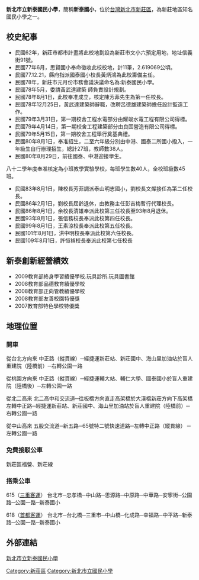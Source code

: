 {{Unreferenced|time=2021-09-02T10:36:04+00:00}}
{{coord|25|02|16|N|121|26|37|E|display=title}}
{{Infobox School
| name =新北市新莊區新泰國民小學
| other_name = XINTAI ELEMENTARY SCHOOL
| image = [[File:新莊新泰國小.JPG|250px]]
| motto = 卓越 創新 活力 科技
| established = 
| type = 市立[[國民小學|國民小學]]
| religion = 
| affiliation = 
| district = [[新北市|新北市]][[新莊區|新莊區]]
| grades = 
| president = 
| principal = [[許恒禎|許恒禎]]
| dean = 
| college = 
| house = 
| sc =
| cs =   
| faculty = 
| staff = 
| students = 
| athletics = 
| conference = 
| colors = 
| mascot = 
| magazine = 
| free_label = 
| free_text = 
| address ={{flagicon|TWN}}[[新北市|新北市]][[新莊區|新莊區]]公園一路91號
| tel=+886-2-2997-1005
| fax=+886-2-2991-4564
| website = [http://www.stps.ntpc.edu.tw/ www.stps.ntpc.edu.tw]
}}
'''新北市立新泰國民小學'''，簡稱'''新泰國小'''，位於[[台灣|台灣]][[新北市|新北市]][[新莊區|新莊區]]，為新莊地區知名國民小學之一。

==校史紀事==
*民國62年，新莊市都市計畫將此校地劃設為新莊市文小六預定用地，地址信義街91號。     
*民國77年6月，思賢國小奉命徵收此校校地，計11筆，2.619069公頃。     
*民國77.12.21，縣府指派國泰國小校長黃炳鴻為此校籌備主任。     
*民國78年，新莊市元月份市務會議決議命名為:新泰國民小學。     
*民國78年5月，委請黃武達建築 師負責設計規劃。     
*民國78年8月1日，此校奉准成立，核定陳芳菲先生為第一任校長。     
*民國78年12月25日，黃武達建築師辭職，改聘呂德雄建築師擔任設計監造工作。     
*民國79年3月31日，第一期校舍工程水電部分由耀竣水電工程有限公司得標。     
*民國79年4月14日，第一期校舍工程建築部分由良固營造有限公司得標。     
*民國79年5月15日，第一期校舍工程舉行奠基典禮。     
*民國80年8月1日，奉准招生，二至六年級分別由中港、國泰二所國小撥入，一年級生自行辦理招生，總計27班，教師數38人。     
*民國80年8月29日，前往國泰、中港迎接學生。     
八十二學年度奉准核定為小班教學實驗學校，每班學生數40人，全校班級數45班。     
*民國83年8月1日，陳校長芳菲調派泰山明志國小，劉校長文燦接任為第二任校長。     
*民國86年2月1日，劉校長屆齡退休，由教務主任彭吉梅暫行代理校長。     
*民國86年8月1日，余校長清雄奉派此校第三任校長至93年8月退休。     
*民國93年8月1日，張信務校長奉派此校第四任校長。
*民國99年8月1日，王素涼校長奉派此校第五任校長。
*民國101年8月1日，洪中明校長奉派此校第六任校長。
*民國109年8月1日，許恒禎校長奉派此校第七任校長

==新泰創新經營績效==
*2009教育部終身學習績優學校.玩具診所.玩具圖書館
*2008教育部品德教育績優學校
*2008教育部正向管教績優學校
*2008教育部友善校園特優獎
*2007教育部特色學校特優獎

==地理位置==
===開車===

從台北方向來        
中正路（縱貫線）─經捷運新莊站、新莊國中、海山里加油站於盲人重建院（陸橋前）─右轉公園一路

從桃園方向來        
中正路（縱貫線）─經捷運輔大站、輔仁大學、國泰國小於盲人重建院（陸橋後）─左轉公園一路

從北二高來        
北二高中和交流道─往板橋方向直走高架橋於大漢橋新莊方向下高架橋左轉中正路─經捷運新莊站、新莊國中、海山里加油站於盲人重建院（陸橋前）─右轉公園一路

從中山高來        
五股交流道─新五路─65號特二號快速道路─左轉中正路（縱貫線） ─左轉公園一路

===免費接駁公車===
新莊區福營、新莊線

===搭乘公車===
615（[[三重客運|三重客運]]）
台北市─忠孝橋─中山路─思源路─中原路─中華路─安寧街─公園路─公園一路─新泰國小

618（[[首都客運|首都客運]]）
台北市─台北橋─三重市─中山橋─化成路─幸福路─中平路─新泰路─公園一路─新泰國小

==外部連結==
[https://web.archive.org/web/20160318042534/http://www.stps.ntpc.edu.tw/ 新北市立新泰國民小學]

{{新北市國民中小學列表}}

[[Category:新莊區|Category:新莊區]]
[[Category:新北市立國民小學|Category:新北市立國民小學]]